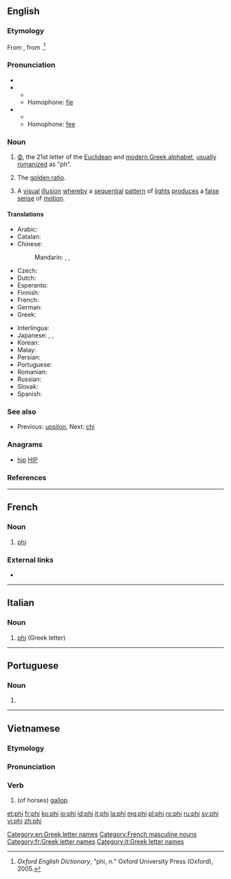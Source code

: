 ==English==
{{wikipedia}}
{{letter disp2| upsilon| [[image:Greek letter uppercase Phi.svg|36px]] [[image:Greek_lc_phi.png|27px]] | chi| φεῖ | Φ | φ }}
===Etymology===
From {{etyl|LL.|en}} {{term|phi|lang=la}}, from {{etyl|grc|en}} {{term|ϕεῖ|lang=grc}}.<ref>''Oxford English Dictionary'', {{nowrap|3rd ed.}} "phi, ''n.''" Oxford University Press (Oxford), 2005.</ref>

===Pronunciation===
* {{IPA|/faɪ/|lang=en}}
* {{audio|En-us-phi.ogg|Audio (US)}}
** {{rhymes|aɪ|lang=en}}
** Homophone: [[fie]]
* {{IPA|/fiː/|lang=en}}
** {{rhymes|iː|lang=en}}
** Homophone: [[fee]]

===Noun===
{{en-noun}}

# [[Φ]], the 21st letter of the [[Euclidean alphabet|Euclidean]] and [[Greek alphabet|modern Greek alphabet]], [[usually]] [[romanize]]d as "ph".
# {{context|mathematics|lang=en}} The [[golden ratio]].
# A [[visual]] [[illusion]] [[whereby]] a [[sequential]] [[pattern]] of [[light]]s [[produce]]s a [[false]] [[sense]] of [[motion]].{{fact}}

====Translations====
{{trans-top|Greek letter}}
* Arabic: {{t|ar|فاي|m|tr=fay|sc=Arab}}
* Catalan: {{t+|ca|fi|f}}
* Chinese:
*: Mandarin: {{t+|cmn|弗愛|sc=Hani}}, {{t|cmn|佛爱|tr=fú'ài|sc=Hani}}, {{t+|cmn|斐|tr=fěi|sc=Hani}}
* Czech: {{t|cs|fí|n}}
* Dutch: {{t|nl|phi|m|f}}
* Esperanto: {{t|eo|fio}}
* Finnish: {{t+|fi|fii}}
* French: {{t+|fr|phi|m}}
* German: {{t+|de|Phi|n}}
* Greek: {{t+|el|φι|n}}
{{trans-mid}}
* Interlingua: {{t|ia|phi}}
* Japanese: {{t|ja|ファイ|tr=fai|sc=Jpan}}, {{t|ja|フィ|tr=fi|sc=Jpan}}, {{t|ja|ピー|tr=pī|sc=Jpan}}
* Korean: {{t+|ko|피|sc=Kore}}
* Malay: {{t|ms|fi}}
* Persian: {{t+|fa|فی|tr=fi|sc=fa-Arab}}
* Portuguese: {{t+|pt|fi|m}}
* Romanian: {{t+|ro|fi}}
* Russian: {{t+|ru|фи}}
* Slovak: {{t|sk|fí}}
* Spanish: {{t+|es|fi|f}}
{{trans-bottom}}

===See also===
* {{sense|Greek letter}}  Previous: [[upsilon]], Next: [[chi]]

===Anagrams===
* [[hip#English|hip]] [[HIP#English|HIP]]

[[Category:en:Greek letter names]]

===References===
<references/>
----

==French==

===Noun===
{{fr-noun|m|phi}}

# [[#English|phi]] {{gloss|Greek letter}}

===External links===
* {{R:TLFi}}

[[Category:French masculine nouns]]
[[Category:fr:Greek letter names]]

----

==Italian==

===Noun===
{{wikipedia|lang=it}}
{{head|it|noun|g=m|invariable}}

# [[#English|phi]] (Greek letter)

[[Category:it:Greek letter names]]

----

==Portuguese==

===Noun===
{{pt-noun|m|phi}}

# {{pt-obsolete-hellenism|fi}}

----

==Vietnamese==

===Etymology===
{{vi-etym-sino|飛|to fly; to gallop}}

===Pronunciation===
{{vi-pron}}

===Verb===
{{vi-verb}}

# (of horses) [[gallop]]

[[et:phi]]
[[fr:phi]]
[[ko:phi]]
[[io:phi]]
[[id:phi]]
[[it:phi]]
[[la:phi]]
[[mg:phi]]
[[pl:phi]]
[[ro:phi]]
[[ru:phi]]
[[sv:phi]]
[[vi:phi]]
[[zh:phi]]